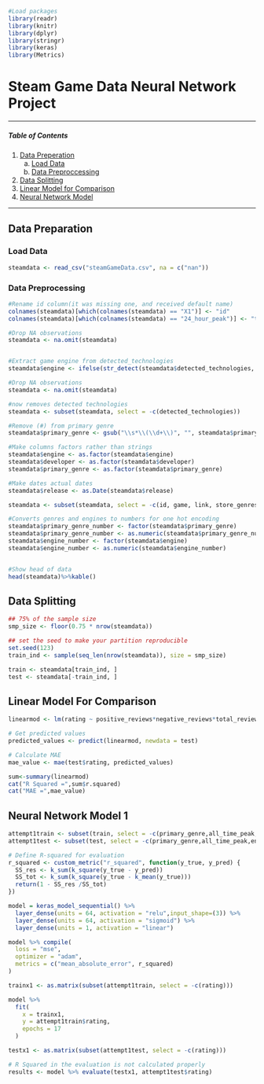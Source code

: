 
```r
#Load packages
library(readr)
library(knitr)
library(dplyr)
library(stringr)
library(keras)
library(Metrics)
```

# Steam Game Data Neural Network Project

___ 

##### Table of Contents  
1. [Data Preperation](#dataprep)
    a. [Load Data](#dataload)
    b. [Data Preproccessing](#dataprepro)
2. [Data Splitting](#datasplit)
4. [Linear Model for Comparison](#lmmodel)
4. [Neural Network Model](#NNmod)
    
___

<a name="dataprep"></a>

## Data Preparation

<a name="dataload"></a>

### Load Data
```r
steamdata <- read_csv("steamGameData.csv", na = c("nan"))
```

<a name="dataprepro"></a>

### Data Preprocessing
```r
#Rename id column(it was missing one, and received default name)
colnames(steamdata)[which(colnames(steamdata) == "X1")] <- "id"
colnames(steamdata)[which(colnames(steamdata) == "24_hour_peak")] <- "twenty4_hr_peak"

#Drop NA observations 
steamdata <- na.omit(steamdata)


#Extract game engine from detected_technologies
steamdata$engine <- ifelse(str_detect(steamdata$detected_technologies, "Engine\\."), str_extract(steamdata$detected_technologies, "(?<=Engine\\.)(\\w+)"), NA)

#Drop NA observations 
steamdata <- na.omit(steamdata)

#now removes detected technologies
steamdata <- subset(steamdata, select = -c(detected_technologies))

#Remove (#) from primary genre
steamdata$primary_genre <- gsub("\\s*\\(\\d+\\)", "", steamdata$primary_genre)

#Make columns factors rather than strings
steamdata$engine <- as.factor(steamdata$engine)
steamdata$developer <- as.factor(steamdata$developer)
steamdata$primary_genre <- as.factor(steamdata$primary_genre)

#Make dates actual dates
steamdata$release <- as.Date(steamdata$release)

steamdata <- subset(steamdata, select = -c(id, game, link, store_genres, store_asset_mod_time, players_right_now, twenty4_hr_peak, all_time_peak_date, publisher, release, developer, peak_players))

#Converts genres and engines to numbers for one hot encoding
steamdata$primary_genre_number <- factor(steamdata$primary_genre)
steamdata$primary_genre_number <- as.numeric(steamdata$primary_genre_number) 
steamdata$engine_number <- factor(steamdata$engine)
steamdata$engine_number <- as.numeric(steamdata$engine_number)


#Show head of data
head(steamdata)%>%kable()
```

<a name="datasplit"></a>

## Data Splitting

```r
## 75% of the sample size
smp_size <- floor(0.75 * nrow(steamdata))

## set the seed to make your partition reproducible
set.seed(123)
train_ind <- sample(seq_len(nrow(steamdata)), size = smp_size)

train <- steamdata[train_ind, ]
test <- steamdata[-train_ind, ]
```

<a name="lmmodel"></a>

## Linear Model For Comparison

```r
linearmod <- lm(rating ~ positive_reviews*negative_reviews*total_reviews*review_percentage+primary_genre+all_time_peak, data = steamdata)

# Get predicted values
predicted_values <- predict(linearmod, newdata = test)

# Calculate MAE
mae_value <- mae(test$rating, predicted_values)

sum<-summary(linearmod)
cat("R Squared =",sum$r.squared)
cat("MAE =",mae_value)
```

<a name="NNmod"></a>

## Neural Network Model 1

```r
attempt1train <- subset(train, select = -c(primary_genre,all_time_peak,engine,negative_reviews))
attempt1test <- subset(test, select = -c(primary_genre,all_time_peak,engine,negative_reviews))

# Define R-squared for evaluation
r_squared <- custom_metric("r_squared", function(y_true, y_pred) {
  SS_res <- k_sum(k_square(y_true - y_pred))
  SS_tot <- k_sum(k_square(y_true - k_mean(y_true)))
  return(1 - SS_res /SS_tot)
})

model = keras_model_sequential() %>%
  layer_dense(units = 64, activation = "relu",input_shape=(3)) %>%
  layer_dense(units = 64, activation = "sigmoid") %>%
  layer_dense(units = 1, activation = "linear")

model %>% compile(
  loss = "mse",
  optimizer = "adam", 
  metrics = c("mean_absolute_error", r_squared)
)

trainx1 <- as.matrix(subset(attempt1train, select = -c(rating)))

model %>%
  fit(
    x = trainx1,
    y = attempt1train$rating,
    epochs = 17
  )

testx1 <- as.matrix(subset(attempt1test, select = -c(rating)))

# R Squared in the evaluation is not calculated properly
results <- model %>% evaluate(testx1, attempt1test$rating)
```


